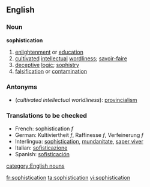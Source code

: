 ==English==

===Noun===
'''sophistication'''

# [[enlightenment]] or [[education]]
# [[cultivated]] [[intellectual]] [[wordliness]]; [[savoir-faire]]
# [[deceptive]] [[logic]]; [[sophistry]]
# [[falsification]] or [[contamination]]

===Antonyms===
* (''cultivated intellectual worldliness''): [[provincialism]]

=== Translations to be checked === 
*French: sophistication ''f'' 
*German: Kultiviertheit ''f'', Raffinesse ''f'', Verfeinerung ''f''
*Interlingua: [[sophistication]], [[mundanitate]], [[saper viver]] 
*Italian: [[sofisticazione]] 
*Spanish: [[sofisticación]]

[[category:English nouns]]

[[fr:sophistication]]
[[ta:sophistication]]
[[vi:sophistication]]